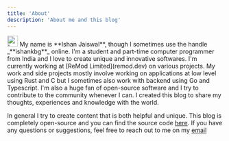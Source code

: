 ```yaml
---
title: 'About'  
description: 'About me and this blog'
---
```


<Layout title="About" description="About me and this blog">
<Image src={avatar} height="25" width="25" alt="Logo" /> 
My name is **Ishan Jaiswal**, though I sometimes use the handle _**ishankbg**_ online.
I'm a student and part-time computer programmer from India and I love to create unique and innovative softwares.
I'm currently working at [ReMod Limited](remod.dev) on various projects. My work and side projects mostly involve working on applications at low level using Rust and C
but I sometimes also work with backend using Go and Typescript.
I'm also a huge fan of open-source software and I try to contribute to the community whenever I can.
I created this blog to share my thoughts, experiences and knowledge with the world.

In general I try to create content that is both helpful and unique.
This blog is completely open-source and you can find the source code [here](https://github.com/IshanKBG/ishankbg.dev).
If you have any questions or suggestions, feel free to reach out to me on my [email](mailto:contact@ishankbg.dev)
</Layout>
